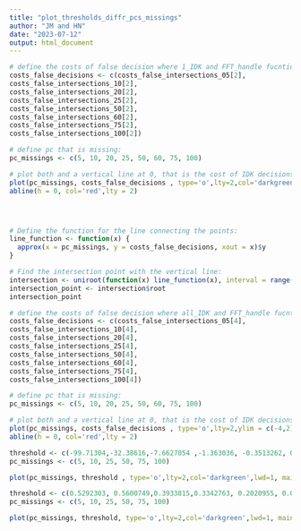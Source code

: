 ```yaml
---
title: "plot_thresholds_diffr_pcs_missings"
author: "JM and HN"
date: "2023-07-12"
output: html_document
---
```

```r

# define the costs of false decision where 1_IDK and FFT_handle fucntion meet:
costs_false_decisions <- c(costs_false_intersections_05[2],
costs_false_intersections_10[2],
costs_false_intersections_20[2],
costs_false_intersections_25[2], 
costs_false_intersections_50[2],
costs_false_intersections_60[2],
costs_false_intersections_75[2],
costs_false_intersections_100[2])

# define pc that is missing: 
pc_missings <- c(5, 10, 20, 25, 50, 60, 75, 100)

# plot both and a vertical line at 0, that is the cost of IDK decisions: 
plot(pc_missings, costs_false_decisions , type='o',lty=2,col='darkgreen',lwd=1, main = "Costs of False decisions, where when more expensive 1_IDK starts performing better than FFT_handle.")
abline(h = 0, col='red',lty = 2)





```

```r

# Define the function for the line connecting the points:
line_function <- function(x) {
  approx(x = pc_missings, y = costs_false_decisions, xout = x)$y
}

# Find the intersection point with the vertical line:
intersection <- uniroot(function(x) line_function(x), interval = range(pc_missings))
intersection_point <- intersection$root
intersection_point

```


```r

# define the costs of false decision where all_IDK and FFT_handle fucntion meet:
costs_false_decisions <- c(costs_false_intersections_05[4],
costs_false_intersections_10[4],
costs_false_intersections_20[4],
costs_false_intersections_25[4], 
costs_false_intersections_50[4],
costs_false_intersections_60[4],
costs_false_intersections_75[4],
costs_false_intersections_100[4])

# define pc that is missing: 
pc_missings <- c(5, 10, 20, 25, 50, 60, 75, 100)

# plot both and a vertical line at 0, that is the cost of IDK decisions: 
plot(pc_missings, costs_false_decisions , type='o',lty=2,ylim = c(-4,2),col='darkgreen',lwd=1,  main = "Costs of False decisions, where when more expensive all_IDK starts performing better than FFT_handle.")
abline(h = 0, col='red',lty = 2)

```






```r



threshold <- c(-99.71304,-32.38616,-7.6627054 ,-1.363036, -0.3513262, 0.08250825)
pc_missings <- c(5, 10, 25, 50, 75, 100)

plot(pc_missings, threshold , type='o',lty=2,col='darkgreen',lwd=1, main = "Costs of IDK decisions, where when lower 1_IDK starts performing better than FFT_handle.")


```


```r

threshold <- c(0.5292303, 0.5600749,0.3933815,0.3342763, 0.2020955, 0.08250825)
pc_missings <- c(5, 10, 25, 50, 75, 100)

plot(pc_missings, threshold, type='o',lty=2,col='darkgreen',lwd=1, main = "Costs of IDK decisions, where when lower all_IDK starts performing better than FFT_handle.")


```

